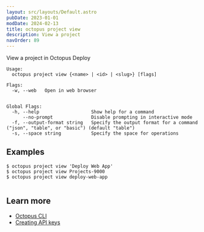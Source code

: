 ```yaml
---
layout: src/layouts/Default.astro
pubDate: 2023-01-01
modDate: 2024-02-13
title: octopus project view
description: View a project
navOrder: 89
---
```


View a project in Octopus Deploy

```
Usage:
  octopus project view {<name> | <id> | <slug>} [flags]

Flags:
  -w, --web   Open in web browser


Global Flags:
  -h, --help                   Show help for a command
      --no-prompt              Disable prompting in interactive mode
  -f, --output-format string   Specify the output format for a command ("json", "table", or "basic") (default "table")
  -s, --space string           Specify the space for operations

```

## Examples

<SamplesInstance />

```
$ octopus project view 'Deploy Web App'
$ octopus project view Projects-9000
$ octopus project view deploy-web-app


```

## Learn more

- [Octopus CLI](/docs/octopus-rest-api/cli)
- [Creating API keys](/docs/octopus-rest-api/how-to-create-an-api-key)